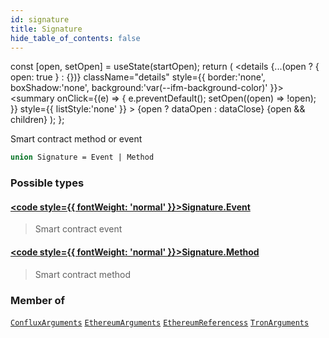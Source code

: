 ```yaml
---
id: signature
title: Signature
hide_table_of_contents: false
---
```







  const [open, setOpen] = useState(startOpen);
  return (
    <details {...(open ? { open: true } : {})} className="details" style={{ border:'none', boxShadow:'none', background:'var(--ifm-background-color)' }}>
      <summary
        onClick={(e) => {
          e.preventDefault();
          setOpen((open) => !open);
        }}
        style={{ listStyle:'none' }}
      >
      {open ? dataOpen : dataClose}
      </summary>
      {open && children}
    </details>
  );
};








Smart contract method or event


```graphql
union Signature = Event | Method
```




### Possible types

#### [<code style={{ fontWeight: 'normal' }}>Signature.<b>Event</b></code>](/docs/graphql-reference/objects/event) <Badge class="badge badge--secondary" text="object"/> 
> 
> 
> Smart contract event
> 

#### [<code style={{ fontWeight: 'normal' }}>Signature.<b>Method</b></code>](/docs/graphql-reference/objects/method) <Badge class="badge badge--secondary" text="object"/> 
> 
> 
> Smart contract method
> 



### Member of

[`ConfluxArguments`](/docs/graphql-reference/objects/conflux-arguments)  <Badge class="secondary" text="object"/><Bullet />[`EthereumArguments`](/docs/graphql-reference/objects/ethereum-arguments)  <Badge class="secondary" text="object"/><Bullet />[`EthereumReferencess`](/docs/graphql-reference/objects/ethereum-referencess)  <Badge class="secondary" text="object"/><Bullet />[`TronArguments`](/docs/graphql-reference/objects/tron-arguments)  <Badge class="secondary" text="object"/>

